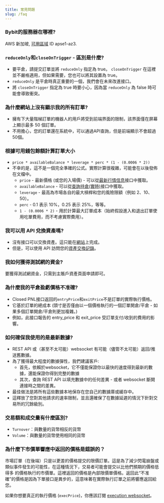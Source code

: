 ```yaml
---
title: 常見問題
slug: /faq
---
```


### Bybit的服務器在哪裡?
AWS 新加坡, <a href="https://docs.aws.amazon.com/zh_tw/AWSEC2/latest/UserGuide/using-regions-availability-zones.html#concepts-availability-zones">可用區域</a> ID apse1-az3.

### `reduceOnly`和`closeOnTrigger` - 區別是什麼?
* 要平倉，請提交訂單並將 `reduceOnly` 指定為 true。 `closeOnTrigger` 在這裡並不嚴格適用，但如果需要，您也可以將其設置為 true。
* `reduceOnly` 是平倉時真正重要的一個，我們會在未來改進接口。
* 將 `closeOnTrigger` 指定為 true 時要小心，因為當 `reduceOnly` 為 false 時可能會導致衝突。

### 為什麼網站上沒有顯示我的所有訂單?
* 擁有下大量階梯訂單的機器人的用戶將受到前端界面的限制，該界面僅在屏幕上顯示最多 50 個訂單。
* 不用擔心，您的訂單還在系統中，可以通過API查詢，但是前端顯示不會超過50個。

### 根據可用錢包餘額計算訂單大小
* `price * availableBalance * leverage * perc * (1 - (0.0006 * 2))`
* 不幸的是，這不是一個完全準確的公式。實際計算很複雜，可能會在以後發佈在文檔中。
    * `price` - 最新價格 (或您的入場價) - 可以從[最新行情信息](/v5/market/tickers#)接口中獲取。
    * `availableBalance` - 可以從[查詢持倉(實時)](/v5/position#)接口中獲取。
    * `leverage` - 最高為市場各自的最大槓桿和您的風險限額（例如 2、10、50）。
    * `perc` - 0.1 表示 10%，0.25 表示 25%，等等。
    * `1 - (0.0006 * 2)` - 用於計算最大訂單成本（始終假設進入和退出訂單使用吃單費用，而不考慮實際費用）。

### 我可以用 API 兌換資產嗎?
* 沒有接口可以交換資產。這只能在<a href="https://www.bybit.com/app/assets/assets-exchange">網站</a>上完成。
* 但是，可以使用 API 訪問您的[資產交換記錄](/v5/asset/exchange#)。

### 我如何獲得測試網的資金?
要獲得測試網資金，只需到主賬戶資產頁面申請即可。

### 為什麼我的平倉盈虧價格不准確?
* Closed PNL接口返回的`entryPrice`和`exitPrice`不是訂單的實際執行價格。
* 它基於訂單的總成本
(頭寸是否僅由以一個價格執行的一個訂單開倉/平倉 - 如果多個訂單開倉/平倉則更加複雜。)
* 例如，此接口報告的 entry_price 和 exit_price 受訂單支付/收到的費用的影響。

### 如何確保我使用的是最新數據?
* REST API 或（甚至不太可能）websocket 有可能（儘管不太可能）返回/推送舊數據。
* 為了獲得最大程度的數據彈性，我們建議客戶:
    * 首先，依賴於websocket，它不僅能保證你以最快的速度得到最新的數據，還能保證你得到完整的數據
    * 其次，查詢 REST API 以填充數據中的任何差異 - 或者 websocket 斷開連接時之間的差異。
* 最佳做法是將所有這些數據本地保存在您自己的數據庫或緩存中。
* 這釋放了您對其他請求的速率限制，並且還確保了在數據延遲的情況下針對交易所的冗餘級別。

### 交易額和成交量有什麼區別?
* `Turnover`：與數量的貨幣相反的貨幣
* `Volume`：與數量的貨幣使用相同的貨幣

### 為什麼下市價單響應中返回的價格是錯誤的？
市場訂單（在後端）只是以更差的價格提交的限價訂單。這是為了減少閃電崩盤或類似事件發生的可能性，在這種情況下，交易者可能會提交以比他們預期的價格低得多
的價格執行的市價單。這裡返回的價格是內部限價單價格。返回此“不准確”的價格是因為下單接口是異步的，這意味著在實際執行訂單之前將響應返回給您。

如果你想要真正的執行價格 (`execPrice`)，你應該訂閱 [execution websocket](/v5/websocket/private/execution)。